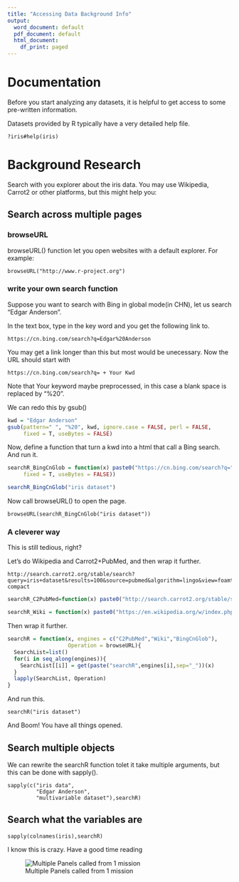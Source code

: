 ---
title: "Accessing Data Background Info"
output:
  word_document: default
  pdf_document: default
  html_document:
    df_print: paged
---

# Documentation

Before you start analyzing any datasets, it is helpful to get access to some pre-written information.

Datasets provided by R typically have a very detailed help file.

```
?iris#help(iris)
```

# Background Research

Search with you explorer about the iris data. You may use Wikipedia, Carrot2 or other platforms, but this might help you:

## Search across multiple pages

### browseURL

browseURL() function let you open websites with a default explorer.
For example:

```
browseURL("http://www.r-project.org")
```

### write your own search function

Suppose you want to search with Bing in global mode(in CHN), let us search "Edgar Anderson".

In the text box, type in the key word and you get the following link to.

```
https://cn.bing.com/search?q=Edgar%20Anderson

```

You may get a link longer than this but most would be unecessary.
Now the URL should start with
```
https://cn.bing.com/search?q= + Your Kwd
```

Note that Your keyword maybe preprocessed, in this case a blank space is replaced by "%20".

We can redo this by gsub()

```{r}
kwd = "Edgar Anderson"
gsub(pattern=" ", "%20", kwd, ignore.case = FALSE, perl = FALSE,
     fixed = T, useBytes = FALSE)
```

Now, define a function that turn a kwd into a html that call a Bing search. And run it.

```{r}
searchR_BingCnGlob = function(x) paste0("https://cn.bing.com/search?q=",gsub(pattern=" ", "%20", x, ignore.case = FALSE, perl = FALSE,
     fixed = T, useBytes = FALSE))

searchR_BingCnGlob("iris dataset")
```

Now call browseURL() to open the page.

```
browseURL(searchR_BingCnGlob("iris dataset"))
```

### A cleverer way

This is still tedious, right?

Let's do Wikipedia and Carrot2+PubMed, and then wrap it further.

```
http://search.carrot2.org/stable/search?query=iris+dataset&results=100&source=pubmed&algorithm=lingo&view=foamtree&skin=fancy-compact
```

```{r}
searchR_C2PubMed=function(x) paste0("http://search.carrot2.org/stable/search?query=",gsub(" ","+",x,fixed=T),"&results=100&source=pubmed&algorithm=lingo&view=foamtree&skin=fancy-compact")
```

```{r}
searchR_Wiki = function(x) paste0("https://en.wikipedia.org/w/index.php?search=",gsub(" ","+",x,fixed=T),"&title=Special%3ASearch&go=Go&ns0=1")
```

Then wrap it further.

```{r}

searchR = function(x, engines = c("C2PubMed","Wiki","BingCnGlob"),
                   Operation = browseURL){
  SearchList=list()
  for(i in seq_along(engines)){
    SearchList[[i]] = get(paste("searchR",engines[i],sep="_"))(x)
  }
  lapply(SearchList, Operation)
}
```

And run this.

```
searchR("iris dataset")
```

And Boom! You have all things opened.

## Search multiple objects

We can rewrite the searchR function tolet it take multiple arguments, but this can be done with sapply().

```
sapply(c("iris data",
         "Edgar Anderson",
         "multivariable dataset"),searchR)
```

## Search what the variables are

```
sapply(colnames(iris),searchR)
```

I know this is crazy. Have a good time reading

![Multiple Panels called from 1 mission](searchR.png)

